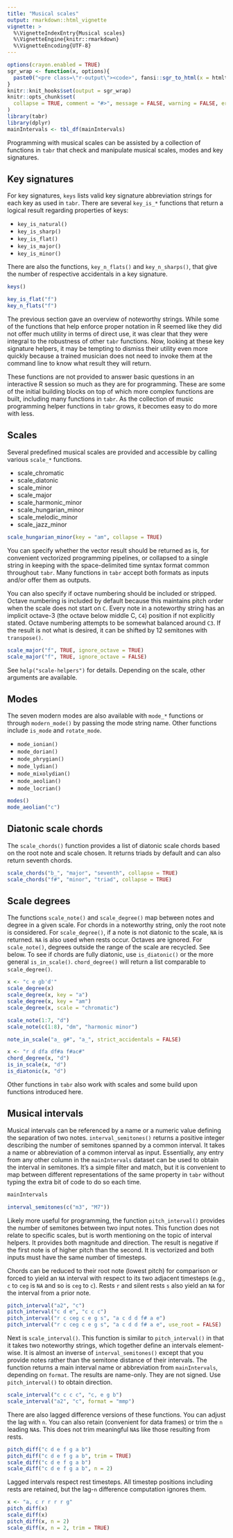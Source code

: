 ---
title: "Musical scales"
output: rmarkdown::html_vignette
vignette: >
  %\VignetteIndexEntry{Musical scales}
  %\VignetteEngine{knitr::rmarkdown}
  %\VignetteEncoding{UTF-8}
---

```{r setup, include = FALSE}
options(crayon.enabled = TRUE)
sgr_wrap <- function(x, options){
  paste0("<pre class=\"r-output\"><code>", fansi::sgr_to_html(x = htmltools::htmlEscape(x)), "</code></pre>")
}
knitr::knit_hooks$set(output = sgr_wrap)
knitr::opts_chunk$set(
  collapse = TRUE, comment = "#>", message = FALSE, warning = FALSE, error = FALSE, tidy = FALSE, out.width = "100%"
)
library(tabr)
library(dplyr)
mainIntervals <- tbl_df(mainIntervals)
```

Programming with musical scales can be assisted by a collection of functions in `tabr` that check and manipulate musical scales, modes and key signatures.

## Key signatures

For key signatures, `keys` lists valid key signature abbreviation strings for each key as used in `tabr`. There are several `key_is_*` functions that return a logical result regarding properties of keys:

* `key_is_natural()`
* `key_is_sharp()`
* `key_is_flat()`
* `key_is_major()`
* `key_is_minor()`

There are also the functions, `key_n_flats()` and `key_n_sharps()`, that give the number of respective accidentals in a key signature.

```{r key}
keys()

key_is_flat("f")
key_n_flats("f")
```

The previous section gave an overview of noteworthy strings. While some of the functions that help enforce proper notation in R seemed like they did not offer much utility in terms of direct use, it was clear that they were integral to the robustness of other `tabr` functions. Now, looking at these key signature helpers, it may be tempting to dismiss their utility even more quickly because a trained musician does not need to invoke them at the command line to know what result they will return.

These functions are not provided to answer basic questions in an interactive R session so much as they are for programming. These are some of the initial building blocks on top of which more complex functions are built, including many functions in `tabr`. As the collection of music programming helper functions in `tabr` grows, it becomes easy to do more with less.

## Scales

Several predefined musical scales are provided and accessible by calling various `scale_*` functions. 

* scale_chromatic
* scale_diatonic
* scale_minor
* scale_major
* scale_harmonic_minor
* scale_hungarian_minor
* scale_melodic_minor
* scale_jazz_minor

```{r scales}
scale_hungarian_minor(key = "am", collapse = TRUE)
```

You can specify whether the vector result should be returned as is, for convenient vectorized programming pipelines, or collapsed to a single string in keeping with the space-delimited time syntax format common throughout `tabr`. Many functions in `tabr` accept both formats as inputs and/or offer them as outputs. 

You can also specify if octave numbering should be included or stripped. Octave numbering is included by default because this maintains pitch order when the scale does not start on `C`. Every note in a noteworthy string has an implicit octave-3 (the octave below middle C, `C4`) position if not explicitly stated. Octave numbering attempts to be somewhat balanced around `C3`. If the result is not what is desired, it can be shifted by 12 semitones with `transpose()`.

```{r scales2}
scale_major("f", TRUE, ignore_octave = TRUE)
scale_major("f", TRUE, ignore_octave = FALSE)
```

See `help("scale-helpers")` for details. Depending on the scale, other arguments are available.

## Modes

The seven modern modes are also available with `mode_*` functions or through `modern_mode()` by passing the mode string name. Other functions include `is_mode` and `rotate_mode`.

* `mode_ionian()`
* `mode_dorian()`
* `mode_phrygian()`
* `mode_lydian()`
* `mode_mixolydian()`
* `mode_aeolian()`
* `mode_locrian()`

```{r modes}
modes()
mode_aeolian("c")
```

## Diatonic scale chords

The `scale_chords()` function provides a list of diatonic scale chords based on the root note and scale chosen. It returns triads by default and can also return seventh chords.

```{r scale_chords}
scale_chords("b_", "major", "seventh", collapse = TRUE)
scale_chords("f#", "minor", "triad", collapse = TRUE)
```

## Scale degrees

The functions `scale_note()` and `scale_degree()` map between notes and degree in a given scale. For chords in a noteworthy string, only the root note is considered. For `scale_degree()`, if a note is not diatonic to the scale, `NA` is returned. `NA` is also used when rests occur. Octaves are ignored. For `scale_note()`, degrees outside the range of the scale are recycled. See below. To see if chords are fully diatonic, use `is_diatonic()` or the more general `is_in_scale()`. `chord_degree()` will return a list comparable to `scale_degree()`.

```{r scale_degrees}
x <- "c e gb'd'"
scale_degree(x)
scale_degree(x, key = "a")
scale_degree(x, key = "am")
scale_degree(x, scale = "chromatic")

scale_note(1:7, "d")
scale_note(c(1:8), "dm", "harmonic minor")

note_in_scale("a_ g#", "a_", strict_accidentals = FALSE)

x <- "r d dfa df#a f#ac#"
chord_degree(x, "d")
is_in_scale(x, "d")
is_diatonic(x, "d")
```

Other functions in `tabr` also work with scales and some build upon functions introduced here.

## Musical intervals

Musical intervals can be referenced by a name or a numeric value defining the separation of two notes. `interval_semitones()` returns a positive integer describing the number of semitones spanned by a common interval. It takes a name or abbreviation of a common interval as input. Essentially, any entry from any other column in the `mainIntervals` dataset can be used to obtain the interval in semitones. It's a simple filter and match, but it is convenient to map between different representations of the same property in `tabr` without typing the extra bit of code to do so each time.

```{r intervals}
mainIntervals

interval_semitones(c("m3", "M7"))
```

Likely more useful for programming, the function `pitch_interval()` provides the number of semitones between two input notes. This function does not relate to specific scales, but is worth mentioning on the topic of interval helpers. It provides both magnitude and direction. The result is negative if the first note is of higher pitch than the second. It is vectorized and both inputs must have the same number of timesteps. 

Chords can be reduced to their root note (lowest pitch) for comparison or forced to yield an `NA` interval with respect to its two adjacent timesteps (e.g., `c` to `ceg` is `NA` and so is `ceg` to `c`). Rests `r` and silent rests `s` also yield an `NA` for the interval from a prior note.

```{r intervals2}
pitch_interval("a2", "c")
pitch_interval("c d e", "c c c")
pitch_interval("r c ceg c e g s", "a c d d f# a e")
pitch_interval("r c ceg c e g s", "a c d d f# a e", use_root = FALSE)
```

Next is `scale_interval()`. This function is similar to `pitch_interval()` in that it takes two noteworthy strings, which together define an intervals element-wise. It is almost an inverse of `interval_semitones()` except that you provide notes rather than the semitone distance of their intervals. The function returns a main interval name or abbreviation from `mainIntervals`, depending on `format`. The results are name-only. They are not signed. Use `pitch_interval()` to obtain direction.

```{r intervals3}
scale_interval("c c c c", "c, e g b")
scale_interval("a2", "c", format = "mmp")
```

There are also lagged difference versions of these functions. You can adjust the lag with `n`. You can also retain (convenient for data frames) or trim the `n` leading `NA`s. This does not trim meaningful `NA`s like those resulting from rests.

```{r intervals4}
pitch_diff("c d e f g a b")
pitch_diff("c d e f g a b", trim = TRUE)
scale_diff("c d e f g a b")
scale_diff("c d e f g a b", n = 2)
```

Lagged intervals respect rest timesteps. All timestep positions including rests are retained, but the lag-`n` difference computation ignores them.

```{r intervals5}
x <- "a, c r r r r g"
pitch_diff(x)
scale_diff(x)
pitch_diff(x, n = 2)
scale_diff(x, n = 2, trim = TRUE)
```
